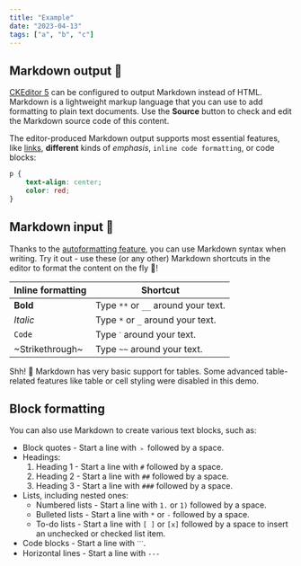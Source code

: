 ```yaml
---
title: "Example"
date: "2023-04-13"
tags: ["a", "b", "c"]
---
```


## Markdown output 🛫

[CKEditor 5](https://ckeditor.com/) can be configured to output Markdown instead of HTML. Markdown is a lightweight markup language that you can use to add formatting to plain text documents. Use the **Source** button to check and edit the Markdown source code of this content.

The editor-produced Markdown output supports most essential features, like [links](https://ckeditor.com/), **different** kinds of _emphasis_, `inline code formatting`, or code blocks:

```css
p {
    text-align: center;
    color: red;
}
```

## Markdown input 🛬

Thanks to the [autoformatting feature](https://ckeditor.com/docs/ckeditor5/latest/features/autoformat.html), you can use Markdown syntax when writing. Try it out - use these (or any other) Markdown shortcuts in the editor to format the content on the fly 🚀!

| Inline formatting | Shortcut |
| --- | --- |
| **Bold** | Type `**` or `__` around your text. |
| _Italic_ | Type `*` or `_` around your text. |
| `Code` | Type `ˋ` around your text. |
| ~Strikethrough~ | Type `~~` around your text. |

Shh! 🤫 Markdown has very basic support for tables. Some advanced table-related features like table or cell styling were disabled in this demo.

## Block formatting

You can also use Markdown to create various text blocks, such as:

*   Block quotes - Start a line with `﹥` followed by a space.
*   Headings:
    1.  Heading 1 - Start a line with `#` followed by a space.
    2.  Heading 2 - Start a line with `##` followed by a space.
    3.  Heading 3 - Start a line with `###` followed by a space.
*   Lists, including nested ones:
    *   Numbered lists - Start a line with `1.` or `1)` followed by a space.
    *   Bulleted lists - Start a line with `*` or `-` followed by a space.
    *   To-do lists - Start a line with `[ ]` or `[x]` followed by a space to insert an unchecked or checked list item.
*   Code blocks - Start a line with `ˋˋˋ`.
*   Horizontal lines - Start a line with `---`